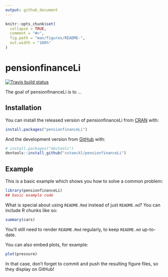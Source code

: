 ```yaml
---
output: github_document
---
```


<!-- README.md is generated from README.Rmd. Please edit that file -->

```r
knitr::opts_chunk$set(
  collapse = TRUE,
  comment = "#>",
  fig.path = "man/figures/README-",
  out.width = "100%"
)
```
# pensionfinanceLi

<!-- badges: start -->
[![Travis build status](https://travis-ci.org/sstoeckl/pensionfinanceLi.svg?branch=master)](https://travis-ci.org/sstoeckl/pensionfinanceLi)
<!-- badges: end -->

The goal of pensionfinanceLi is to ...

## Installation

You can install the released version of pensionfinanceLi from [CRAN](https://CRAN.R-project.org) with:

```r
install.packages("pensionfinanceLi")
```

And the development version from [GitHub](https://github.com/) with:

```r
# install.packages("devtools")
devtools::install_github("sstoeckl/pensionfinanceLi")
```
## Example

This is a basic example which shows you how to solve a common problem:

```r
library(pensionfinanceLi)
## basic example code
```

What is special about using `README.Rmd` instead of just `README.md`? You can include R chunks like so:

```r
summary(cars)
```

You'll still need to render `README.Rmd` regularly, to keep `README.md` up-to-date.

You can also embed plots, for example:

```r
plot(pressure)
```

In that case, don't forget to commit and push the resulting figure files, so they display on GitHub!
